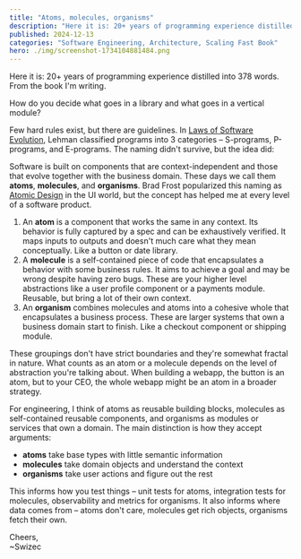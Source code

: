 ```yaml
---
title: "Atoms, molecules, organisms"
description: "Here it is: 20+ years of programming experience distilled into 378 words. From the book I'm writing."
published: 2024-12-13
categories: "Software Engineering, Architecture, Scaling Fast Book"
hero: ./img/screenshot-1734104881484.png
---
```


Here it is: 20+ years of programming experience distilled into 378 words. From the book I'm writing.

How do you decide what goes in a library and what goes in a vertical module?

Few hard rules exist, but there are guidelines. In [Laws of Software Evolution](https://swizec.com/blog/the-laws-of-software-evolution/), Lehman classified programs into 3 categories – S-programs, P-programs, and E-programs. The naming didn't survive, but the idea did:

Software is built on components that are context-independent and those that evolve together with the business domain. These days we call them **atoms**, **molecules**, and **organisms**. Brad Frost popularized this naming as [Atomic Design](https://bradfrost.com/blog/post/atomic-web-design/) in the UI world, but the concept has helped me at every level of a software product.

1. An **atom** is a component that works the same in any context. Its behavior is fully captured by a spec and can be exhaustively verified. It maps inputs to outputs and doesn't much care what they mean conceptually. Like a button or date library.
2. A **molecule** is a self-contained piece of code that encapsulates a behavior with some business rules. It aims to achieve a goal and may be wrong despite having zero bugs. These are your higher level abstractions like a user profile component or a payments module. Reusable, but bring a lot of their own context.
3. An **organism** combines molecules and atoms into a cohesive whole that encapsulates a business process. These are larger systems that own a business domain start to finish. Like a checkout component or shipping module.

These groupings don't have strict boundaries and they're somewhat fractal in nature. What counts as an atom or a molecule depends on the level of abstraction you're talking about. When building a webapp, the button is an atom, but to your CEO, the whole webapp might be an atom in a broader strategy.

For engineering, I think of atoms as reusable building blocks, molecules as self-contained reusable components, and organisms as modules or services that own a domain. The main distinction is how they accept arguments:

- **atoms** take base types with little semantic information
- **molecules** take domain objects and understand the context
- **organisms** take user actions and figure out the rest

This informs how you test things – unit tests for atoms, integration tests for molecules, observability and metrics for organisms. It also informs where data comes from – atoms don't care, molecules get rich objects, organisms fetch their own.

Cheers,<br/>
~Swizec
